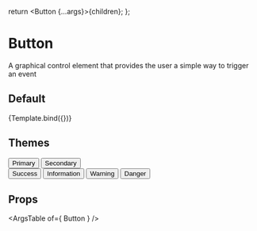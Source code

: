 
<Meta title="Atoms/Button" component={Button} />

  return <Button {...args}>{children}</Button>;
};

# Button

A graphical control element that provides the user a simple way to trigger an event

## Default

<Preview>
  <Story
    name="Default"
    args={{
      theme: "primary",
      children: "Click Me!",
    }}
    argTypes={{
      theme: {
        options: ["primary", "secondary", "success", "info", "warn", "danger"],
        control: { type: "radio" },
      },
    }}
  >
    {Template.bind({})}
  </Story>
</Preview>

## Themes

<Preview>
  <Story name="Themes">
    <div className="space-x-2 mb-4">
      <Button theme="primary">Primary</Button>
      <Button theme="secondary">Secondary</Button>
    </div>
    <div className="space-x-2 mb-4">
      <Button theme="success">Success</Button>
      <Button theme="info">Information</Button>
      <Button theme="warn">Warning</Button>
      <Button theme="danger">Danger</Button>
    </div>
  </Story>
</Preview>

## Props

<ArgsTable of={ Button } />